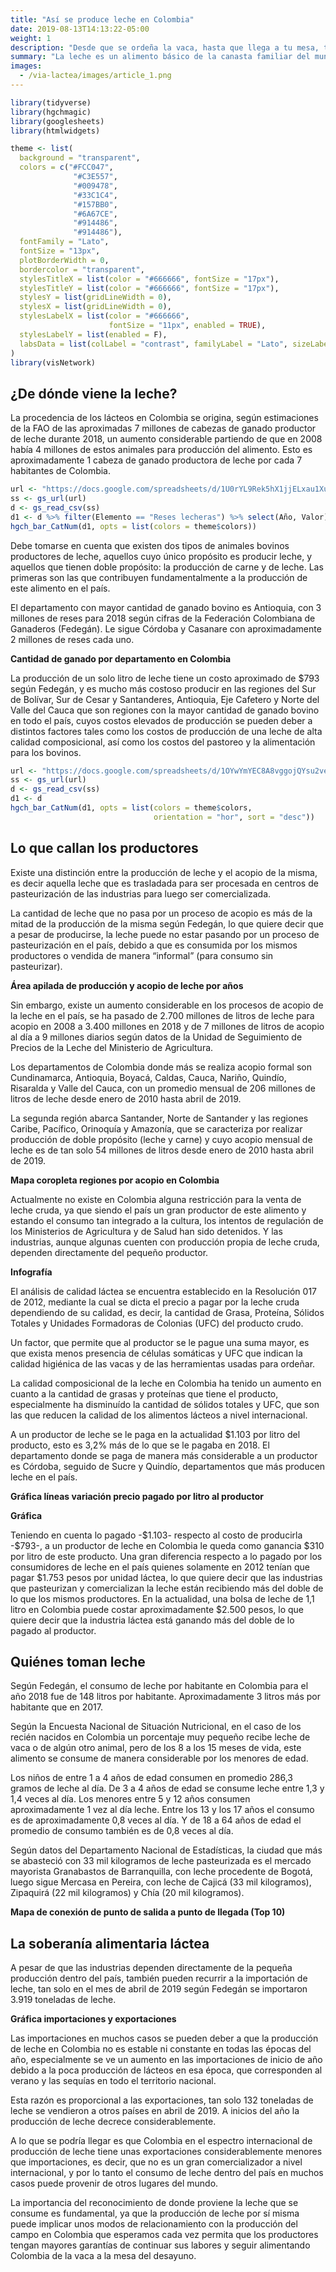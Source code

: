 ```yaml
---
title: "Así se produce leche en Colombia"
date: 2019-08-13T14:13:22-05:00
weight: 1
description: "Desde que se ordeña la vaca, hasta que llega a tu mesa, te contamos todo lo que quieres saber sobre la producción de leche en Colombia."
summary: "La leche es un alimento básico de la canasta familiar del mundo entero, rico en proteínas y grasas que hace parte de la dieta de más de 6 mil millones de personas en el mundo, además de ser considerada el producto más consumido en todos los países en desarrollo."
images:
  - /via-lactea/images/article_1.png
---
```


```r
library(tidyverse)
library(hgchmagic)
library(googlesheets)
library(htmlwidgets)

theme <- list(
  background = "transparent",
  colors = c("#FCC047",
              "#C3E557",
              "#009478",
              "#33C1C4",
              "#157BB0",
              "#6A67CE",
              "#914486",
              "#914486"),
  fontFamily = "Lato",
  fontSize = "13px",
  plotBorderWidth = 0,
  bordercolor = "transparent",
  stylesTitleX = list(color = "#666666", fontSize = "17px"),
  stylesTitleY = list(color = "#666666", fontSize = "17px"),
  stylesY = list(gridLineWidth = 0),
  stylesX = list(gridLineWidth = 0),
  stylesLabelX = list(color = "#666666",
                      fontSize = "11px", enabled = TRUE),
  stylesLabelY = list(enabled = F),
  labsData = list(colLabel = "contrast", familyLabel = "Lato", sizeLabel = NULL, textDecoration = "none")
)
library(visNetwork)
```

## ¿De dónde viene la leche?

La procedencia de los lácteos en Colombia se origina, según estimaciones de la FAO de las aproximadas 7 millones de cabezas de ganado productor de leche durante 2018, un aumento considerable partiendo de que en 2008 había 4 millones de estos animales para producción del alimento. Esto es aproximadamente 1 cabeza de ganado productora de leche por cada 7 habitantes de Colombia.

```r
url <- "https://docs.google.com/spreadsheets/d/1U0rYL9Rek5hX1jjELxau1XuAcnzhQT3SBduMMo5jhTE/edit#gid=1713691804"
ss <- gs_url(url)
d <- gs_read_csv(ss)
d1 <- d %>% filter(Elemento == "Reses lecheras") %>% select(Año, Valor)
hgch_bar_CatNum(d1, opts = list(colors = theme$colors))
```

Debe tomarse en cuenta que existen dos tipos de animales bovinos productores de leche, aquellos cuyo único propósito es producir leche, y aquellos que tienen doble propósito: la producción de carne y de leche. Las primeras son las que contribuyen fundamentalmente a la producción de este alimento en el país.

El departamento con mayor cantidad de ganado bovino es Antioquia, con 3 millones de reses para 2018 según cifras de la Federación Colombiana de Ganaderos (Fedegán). Le sigue Córdoba y Casanare con aproximadamente 2 millones de reses cada uno.

**Cantidad de ganado por departamento en Colombia**

La producción de un solo litro de leche tiene un costo aproximado de $793 según Fedegán, y es mucho más costoso producir en las regiones del Sur de Bolívar, Sur de Cesar y Santanderes, Antioquia, Eje Cafetero y Norte del Valle del Cauca que son regiones con la mayor cantidad de ganado bovino en todo el país, cuyos costos elevados de producción se pueden deber a distintos factores tales como los costos de producción de una leche de alta calidad composicional, así como los costos del pastoreo y la alimentación para los bovinos.

```r
url <- "https://docs.google.com/spreadsheets/d/1OYwYmYEC8A8vggojQYsu2veAZpnemuReye7nf72FTCc/edit#gid=2088413564"
ss <- gs_url(url)
d <- gs_read_csv(ss)
d1 <- d 
hgch_bar_CatNum(d1, opts = list(colors = theme$colors, 
                                orientation = "hor", sort = "desc"))
```

## Lo que callan los productores

Existe una distinción entre la producción de leche y el acopio de la misma, es decir aquella leche que es trasladada para ser procesada en centros de pasteurización de las industrias para luego ser comercializada.

La cantidad de leche que no pasa por un proceso de acopio es más de la mitad de la producción de la misma según Fedegán, lo que quiere decir que a pesar de producirse, la leche puede no estar pasando por un proceso de pasteurización en el país, debido a que es consumida por los mismos productores o vendida de manera “informal” (para consumo sin pasteurizar).

**Área apilada de producción y acopio de leche por años**

Sin embargo, existe un aumento considerable en los procesos de acopio de la leche en el país, se ha pasado de 2.700 millones de litros de leche para acopio en 2008 a 3.400 millones en 2018 y de 7 millones de litros de acopio al día a 9 millones diarios según datos de la Unidad de Seguimiento de Precios de la Leche del Ministerio de Agricultura.

Los departamentos de Colombia donde más se realiza acopio formal son Cundinamarca, Antioquia, Boyacá, Caldas, Cauca, Nariño, Quindío, Risaralda y Valle del Cauca, con un promedio mensual de 206 millones de litros de leche desde enero de 2010 hasta abril de 2019.

La segunda región abarca Santander, Norte de Santander y las regiones Caribe, Pacífico, Orinoquía y Amazonía, que se caracteriza por realizar producción de doble propósito (leche y carne) y cuyo acopio mensual de leche es de tan solo 54 millones de litros desde enero de 2010 hasta abril de 2019.

**Mapa coropleta regiones por acopio en Colombia**

Actualmente no existe en Colombia alguna restricción para la venta de leche cruda, ya que siendo el país un gran productor de este alimento y estando el consumo tan integrado a la cultura, los intentos de regulación de los Ministerios de Agricultura y de Salud han sido detenidos. Y las industrias, aunque algunas cuenten con producción propia de leche cruda, dependen directamente del pequeño productor.

**Infografía**

El análisis de calidad láctea se encuentra establecido en la Resolución 017 de 2012, mediante la cual se dicta el precio a pagar por la leche cruda dependiendo de su calidad, es decir, la cantidad de Grasa, Proteína, Sólidos Totales y Unidades Formadoras de Colonias (UFC) del producto crudo.

Un factor, que permite que al productor se le pague una suma mayor, es que exista menos presencia de células somáticas y UFC que indican la calidad higiénica de las vacas y de las herramientas usadas para ordeñar.

La calidad composicional de la leche en Colombia ha tenido un aumento en cuanto a la cantidad de grasas y proteínas que tiene el producto, especialmente ha disminuído la cantidad de sólidos totales y UFC, que son las que reducen la calidad de los alimentos lácteos a nivel internacional.

A un productor de leche se le paga en la actualidad $1.103 por litro del producto, esto es 3,2% más de lo que se le pagaba en 2018. El departamento donde se paga de manera más considerable a un productor es Córdoba, seguido de Sucre y Quindío, departamentos que más producen leche en el país.

**Gráfica líneas variación precio pagado por litro al productor**

**Gráfica**

Teniendo en cuenta lo pagado -$1.103- respecto al costo de producirla -$793-, a un productor de leche en Colombia le queda como ganancia $310 por litro de este producto. Una gran diferencia respecto a lo pagado por los consumidores de leche en el país quienes solamente en 2012 tenían que pagar $1.753 pesos por unidad láctea, lo que quiere decir que las industrias que pasteurizan y comercializan la leche están recibiendo más del doble de lo que los mismos productores. En la actualidad, una bolsa de leche de 1,1 litro en Colombia puede costar aproximadamente $2.500 pesos, lo que quiere decir que la industria láctea está ganando más del doble de lo pagado al productor.

## Quiénes toman leche

Según Fedegán, el consumo de leche por habitante en Colombia para el año 2018 fue de 148 litros por habitante. Aproximadamente 3 litros más por habitante que en 2017.

Según la Encuesta Nacional de Situación Nutricional, en el caso de los recién nacidos en Colombia un porcentaje muy pequeño recibe leche de vaca o de algún otro animal, pero de los 8 a los 15 meses de vida, este alimento se consume de manera considerable por los menores de edad.

Los niños de entre 1 a 4 años de edad consumen en promedio 286,3 gramos de leche al día. De 3 a 4 años de edad se consume leche entre 1,3 y 1,4 veces al día. Los menores entre 5 y 12 años consumen aproximadamente 1 vez al día leche. Entre los 13 y los 17 años el consumo es de aproximadamente 0,8 veces al día. Y de 18 a 64 años de edad el promedio de consumo también es de 0,8 veces al día.

Según datos del Departamento Nacional de Estadísticas, la ciudad que más se abasteció con 33 mil kilogramos de leche pasteurizada es el mercado mayorista Granabastos de Barranquilla, con leche procedente de Bogotá, luego sigue Mercasa en Pereira, con leche de Cajicá (33 mil kilogramos), Zipaquirá (22 mil kilogramos) y Chía (20 mil kilogramos).

**Mapa de conexión de punto de salida a punto de llegada (Top 10)**

## La soberanía alimentaria láctea

A pesar de que las industrias dependen directamente de la pequeña producción dentro del país, también pueden recurrir a la importación de leche, tan solo en el mes de abril de 2019 según Fedegán se importaron 3.919 toneladas de leche.

**Gráfica importaciones y exportaciones**

Las importaciones en muchos casos se pueden deber a que la producción de leche en Colombia no es estable ni constante en todas las épocas del año, especialmente se ve un aumento en las importaciones de inicio de año debido a la poca producción de lácteos en esa época, que corresponden al verano y las sequías en todo el territorio nacional.

Esta razón es proporcional a las exportaciones, tan solo 132 toneladas de leche se vendieron a otros países en abril de 2019. A inicios del año la producción de leche decrece considerablemente.

A lo que se podría llegar es que Colombia en el espectro internacional de producción de leche tiene unas exportaciones considerablemente menores que importaciones, es decir, que no es un gran comercializador a nivel internacional, y por lo tanto el consumo de leche dentro del país en muchos casos puede provenir de otros lugares del mundo.

La importancia del reconocimiento de donde proviene la leche que se consume es fundamental, ya que la producción de leche por sí misma puede implicar unos modos de relacionamiento con la producción del campo en Colombia que esperamos cada vez permita que los productores tengan mayores garantías de continuar sus labores y seguir alimentando Colombia de la vaca a la mesa del desayuno.